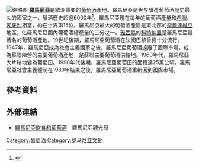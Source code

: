 {{expand|time=2015-12-16T09:24:03+00:00}}
[[File:Feteasca_negra_from_Romania.jpg|缩略图]]
'''[[羅馬尼亞|羅馬尼亞]]'''是歐洲重要的[[葡萄酒|葡萄酒]]產地。羅馬尼亞是世界釀造葡萄酒歷史最久的國家之一，釀酒歷史超過6000年<ref>{{cite web | title= History of Romanian Wine | publisher= JRBA | url= http://www.premiumromania.com/history/index.html | accessdate= 2011-07-20 | archive-url= https://web.archive.org/web/20110927004247/http://www.premiumromania.com/history/index.html | archive-date= 2011-09-27 | dead-url= yes }}</ref>。羅馬尼亞現在每年的葡萄酒產量和[[希臘|希臘]]、[[匈牙利|匈牙利]]相當，約在世界第15位。羅馬尼亞最大的葡萄酒產區是東北部的[[摩爾達維亞|摩爾達維亞]]地區，佔羅馬尼亞國內葡萄酒總產量的三分之一。[[雅西縣|雅西縣]]的[[科特納里|科特納里]]是羅馬尼亞最著名的葡萄酒產地。19世紀後期，羅馬尼亞葡萄酒在法國巴黎曾經十分流行。1947年，羅馬尼亞成為社會主義國家之後，羅馬尼亞葡萄酒遠離了國際市場，成為蘇聯陣營的主要葡萄酒產地，是蘇聯主要葡萄酒供給地。1960年代，羅馬尼亞大片耕地變為葡萄田。1990年代後期，羅馬尼亞葡萄田的面積達25萬公頃。羅馬尼亞社會主義體制在1989年結束之後，羅馬尼亞葡萄酒重新回到國際市場。
==參考資料==
{{Reflist}}

== 外部連結 ==
*[http://romaniatourism.com/romanian-food-wine.html 羅馬尼亞飲食和葡萄酒] - 羅馬尼亞觀光局 {{en}}

[[Category:葡萄酒|Category:葡萄酒]]
[[Category:罗马尼亚文化|Category:罗马尼亚文化]]